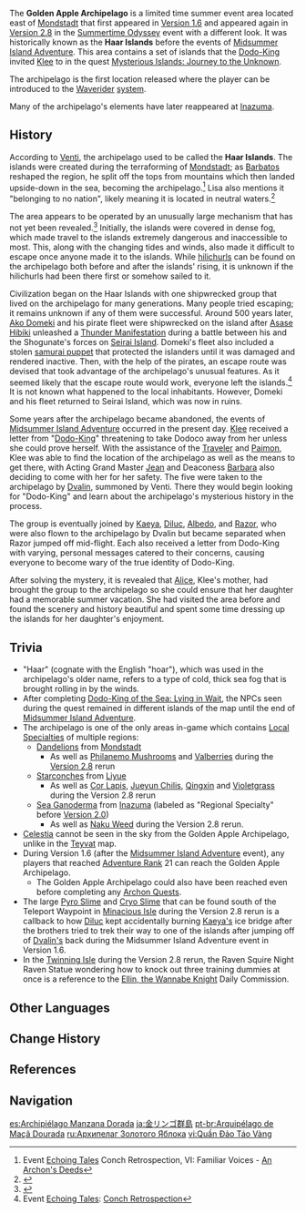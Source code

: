 {{RegionTabs
|subpage1=1.6
|subpage2=2.8
}}
{{Location Infobox
|image        = <gallery>
Golden Apple Archipelago.png|In-Game 1.6
Golden Apple Archipelago 2.8.png|In-Game 2.8
Emblem Golden Apple Archipelago.png|Emblem
</gallery>
|type         = Area
|map          = Golden Apple Archipelago
|event        = Midsummer Island Adventure
|event2       = Summertime Odyssey
}}
The '''Golden Apple Archipelago''' is a limited time summer event area located east of [[Mondstadt]] that first appeared in [[Version 1.6]] and appeared again in [[Version 2.8]] in the [[Summertime Odyssey]] event with a different look. It was historically known as the '''Haar Islands''' before the events of [[Midsummer Island Adventure]]. This area contains a set of islands that the [[Dodo-King]] invited [[Klee]] to in the quest [[Mysterious Islands: Journey to the Unknown]].

The archipelago is the first location released where the player can be introduced to the [[Waverider]] [[Game Systems|system]].

Many of the archipelago's elements have later reappeared at [[Inazuma]].

==History==
{{see also|Golden Apple Archipelago/History}}
{{Quote|These islands are isolated from the outside world, like a secret Domain crafted by nature itself.|Jean, [[Summer Vacation: Proceed With Caution]]}}
According to [[Venti]], the archipelago used to be called the '''Haar Islands'''. The islands were created during the terraforming of [[Mondstadt]]; as [[Barbatos]] reshaped the region, he split off the tops from mountains which then landed upside-down in the sea, becoming the archipelago.<ref>Event [[Echoing Tales]] Conch Retrospection, VI: Familiar Voices - [[Echoing Tales/Story#VI: Familiar Voices|An Archon's Deeds]]</ref> Lisa also mentions it "belonging to no nation", likely meaning it is located in neutral waters.<ref>{{Ref/Quest|Mysterious Islands: Journey to the Unknown}}</ref>

The area appears to be operated by an unusually large mechanism that has not yet been revealed.<ref>{{Ref/Quest|Summer Vacation: Proceed With Caution}}</ref> Initially, the islands were covered in dense fog, which made travel to the islands extremely dangerous and inaccessible to most. This, along with the changing tides and winds, also made it difficult to escape once anyone made it to the islands. While [[hilichurls]] can be found on the archipelago both before and after the islands' rising, it is unknown if the hilichurls had been there first or somehow sailed to it.

Civilization began on the Haar Islands with one shipwrecked group that lived on the archipelago for many generations. Many people tried escaping; it remains unknown if any of them were successful. Around 500 years later, [[Ako Domeki]] and his pirate fleet were shipwrecked on the island after [[Asase Hibiki]] unleashed a [[Thunder Manifestation]] during a battle between his and the Shogunate's forces on [[Seirai Island]]. Domeki's fleet also included a stolen [[Maguu Kenki|samurai puppet]] that protected the islanders until it was damaged and rendered inactive. Then, with the help of the pirates, an escape route was devised that took advantage of the archipelago's unusual features. As it seemed likely that the escape route would work, everyone left the islands.<ref>Event [[Echoing Tales]]: [[Echoing Tales/Story|Conch Retrospection]]</ref> It is not known what happened to the local inhabitants. However, Domeki and his fleet returned to Seirai Island, which was now in ruins.

Some years after the archipelago became abandoned, the events of [[Midsummer Island Adventure]] occurred in the present day. [[Klee]] received a letter from "[[Dodo-King]]" threatening to take Dodoco away from her unless she could prove herself. With the assistance of the [[Traveler]] and [[Paimon]], Klee was able to find the location of the archipelago as well as the means to get there, with Acting Grand Master [[Jean]] and Deaconess [[Barbara]] also deciding to come with her for her safety. The five were taken to the archipelago by [[Dvalin]], summoned by Venti. There they would begin looking for "Dodo-King" and learn about the archipelago's mysterious history in the process.

The group is eventually joined by [[Kaeya]], [[Diluc]], [[Albedo]], and [[Razor]], who were also flown to the archipelago by Dvalin but became separated when Razor jumped off mid-flight. Each also received a letter from Dodo-King with varying, personal messages catered to their concerns, causing everyone to become wary of the true identity of Dodo-King.

After solving the mystery, it is revealed that [[Alice]], Klee's mother, had brought the group to the archipelago so she could ensure that her daughter had a memorable summer vacation. She had visited the area before and found the scenery and history beautiful and spent some time dressing up the islands for her daughter's enjoyment.

==Trivia==
*"Haar" (cognate with the English "hoar"), which was used in the archipelago's older name, refers to a type of cold, thick sea fog that is brought rolling in by the winds.
*After completing [[Dodo-King of the Sea: Lying in Wait]], the NPCs seen during the quest remained in different islands of the map until the end of [[Midsummer Island Adventure]].
*The archipelago is one of the only areas in-game which contains [[Local Specialties]] of multiple regions:
**[[Dandelion]]s from [[Mondstadt]]
***As well as [[Philanemo Mushroom]]s and [[Valberry|Valberries]] during the [[Version 2.8]] rerun
**[[Starconch]]es from [[Liyue]]
***As well as [[Cor Lapis]], [[Jueyun Chili]]s, [[Qingxin]] and [[Violetgrass]] during the Version 2.8 rerun
**[[Sea Ganoderma]] from [[Inazuma]] (labeled as "Regional Specialty" before [[Version 2.0]])
***As well as [[Naku Weed]] during the Version 2.8 rerun.
*[[Celestia]] cannot be seen in the sky from the Golden Apple Archipelago, unlike in the [[Teyvat]] map.
*During Version 1.6 (after the [[Midsummer Island Adventure]] event), any players that reached [[Adventure Rank]] 21 can reach the Golden Apple Archipelago.
**The Golden Apple Archipelago could also have been reached even before completing any [[Archon Quests]].
*The large [[Pyro Slime]] and [[Cryo Slime]] that can be found south of the Teleport Waypoint in [[Minacious Isle]] during the Version 2.8 rerun is a callback to how [[Diluc]] kept accidentally burning [[Kaeya|Kaeya's]] ice bridge after the brothers tried to trek their way to one of the islands after jumping off of [[Dvalin|Dvalin's]] back during the Midsummer Island Adventure event in Version 1.6.
*In the [[Twinning Isle]] during the Version 2.8 rerun, the Raven Squire Night Raven Statue wondering how to knock out three training dummies at once is a reference to the [[Ellin, the Wannabe Knight]] Daily Commission.

==Other Languages==
{{Other Languages
|en      = Golden Apple Archipelago
|zhs     = 金苹果群岛
|zhs_rm  = Jīn Píngguǒ Qúndǎo
|zht     = 金蘋果群島
|zht_rm  = Jīn Píngguǒ Qúndǎo
|zh_tl   = Golden Apple Archipelago
|ja      = {{Rubi|金|きん|リンゴ|&nbsp;|群|ぐん|島|とう}}
|ja_rm   = Kin-ringo Guntou<ref>{{Ref/Quest|Mysterious Islands: Journey to the Unknown|note=Japanese Voice-Over}}</ref>
|ja_tl   = Golden Apple Archipelago
|ko      = {{tt|금|金}}{{tt|사과|沙果}} {{tt|제도|諸島}}
|ko_rm   = Geum-sagwa Jedo
|ko_tl   = Golden Apple Archipelago
|es      = Archipiélago Manzana Dorada
|es_tl   = Golden Apple Archipelago
|fr      = Archipel de la pomme dorée
|fr_tl   = Golden Apple Archipelago
|ru      = Архипелаг Золотого яблоко
|ru_tl   = Golden Apple Archipelago
|th      = Golden Apple Archipelago
|vi      = {{tt|Quần Đảo|羣島}} Táo Vàng
|vi_tl   = Golden Apple Archipelago
|de      = Goldapfelarchipel
|de_tl   = Golden Apple Archipelago
|id      = Golden Apple Archipelago
|pt      = Arquipélago da Maçã Dourada
|pt_tl   = Golden Apple's Archipelago
}}

==Change History==
{{Change History|1.6}}

==References==
{{Reflist|2}}

==Navigation==
{{Area Navbox|time-limited}}

[[es:Archipiélago Manzana Dorada]]
[[ja:金リンゴ群島]]
[[pt-br:Arquipélago de Maçã Dourada]]
[[ru:Архипелаг Золотого Яблока]]
[[vi:Quần Đảo Táo Vàng]]